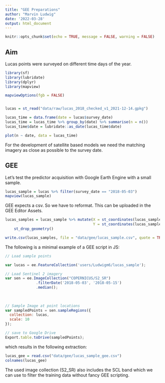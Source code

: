 ```yaml
---
title: "GEE Preparations"
author: "Marvin Ludwig"
date: '2022-03-28'
output: html_document
---
```


```r
knitr::opts_chunk$set(echo = TRUE, message = FALSE, warning = FALSE)
```

## Aim

Lucas points were surveyed on different time days of the year.

```r
library(sf)
library(lubridate)
library(dplyr)
library(mapview)

mapviewOptions(fgb = FALSE)


lucas = st_read("data/raw/lucas_2018_checked_v1_2021-12-14.gpkg")

lucas_time = data.frame(date = lucas$survey_date)
lucas_time = lucas_time %>% group_by(date) %>% summarise(n = n())
lucas_time$date = lubridate::as_date(lucas_time$date)

plot(n ~ date, data = lucas_time)
```


For the development of satellite based models we need the matching imagery as close as possible to the survey date.

## GEE


Let's test the predictor acquisition with Google Earth Engine with a small sample.


```r
lucas_sample = lucas %>% filter(survey_date == "2018-05-03")
mapview(lucas_sample)
```


GEE expects a csv. So we have to reformat. This can be uploaded in the GEE Editor Assets.


```r
lucas_samples = lucas_sample %>% mutate(X = st_coordinates(lucas_sample)[,1],
                                        Y = st_coordinates(lucas_sample)[,2]) %>% 
    st_drop_geometry()

write.csv(lucas_samples, file = "data/gee/lucas_sample.csv", quote = TRUE, row.names = FALSE)
```

The following is a minimal example of a GEE script in JS:

```js
// Load sample points

var lucas = ee.FeatureCollection('users/Ludwigm6/lucas_sample');

// Load Sentinel 2 imagery
var sen = ee.ImageCollection("COPERNICUS/S2_SR")
              .filterDate('2018-05-03', '2018-05-15')
              .median();
              
              
              
// Sample Image at point locations
var sampledPoints = sen.sampleRegions({
  collection: lucas,
  scale: 10
});

// save to Google Drive
Export.table.toDrive(sampledPoints);

```


which results in the following extraction:


```r
lucas_gee = read.csv("data/gee/lucas_sample_gee.csv")
colnames(lucas_gee)
```

The used image collection (S2_SR) also includes the SCL band which we can use to filter the training data without fancy GEE scripting.






